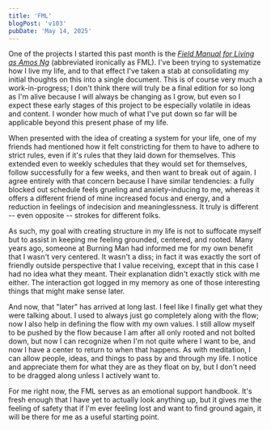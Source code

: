 ```yaml
---
title: 'FML'
blogPost: 'v103'
pubDate: 'May 14, 2025'
---
```


One of the projects I started this past month is the [*Field Manual for Living as Amos Ng*](/posts/v1.0.3/fml-amos-2025-05.pdf) (abbreviated ironically as FML). I've been trying to systematize how I live my life, and to that effect I've taken a stab at consolidating my initial thoughts on this into a single document. This is of course very much a work-in-progress; I don't think there will truly be a final edition for so long as I'm alive because I will always be changing as I grow, but even so I expect these early stages of this project to be especially volatile in ideas and content. I wonder how much of what I've put down so far will be applicable beyond this present phase of my life.

When presented with the idea of creating a system for your life, one of my friends had mentioned how it felt constricting for them to have to adhere to strict rules, even if it's rules that they laid down for themselves. This extended even to weekly schedules that they would set for themselves, follow successfully for a few weeks, and then want to break out of again. I agree entirely with that concern because I have similar tendencies: a fully blocked out schedule feels grueling and anxiety-inducing to me, whereas it offers a different friend of mine increased focus and energy, and a reduction in feelings of indecision and meaninglessness. It truly is different -- even opposite -- strokes for different folks.

As such, my goal with creating structure in my life is not to suffocate myself but to assist in keeping me feeling grounded, centered, and rooted. Many years ago, someone at Burning Man had informed me for my own benefit that I wasn't very centered. It wasn't a diss; in fact it was exactly the sort of friendly outside perspective that I value receiving, except that in this case I had no idea what they meant. Their explanation didn't exactly stick with me either. The interaction got logged in my memory as one of those interesting things that might make sense later.

And now, that "later" has arrived at long last. I feel like I finally get what they were talking about. I used to always just go completely along with the flow; now I also help in defining the flow with my own values. I still allow myself to be pushed by the flow because I am after all only rooted and not bolted down, but now I can recognize when I'm not quite where I want to be, and now I have a center to return to when that happens. As with meditation, I can allow people, ideas, and things to pass by and through my life. I notice and appreciate them for what they are as they float on by, but I don't need to be dragged along unless I actively want to.

For me right now, the FML serves as an emotional support handbook. It's fresh enough that I have yet to actually look anything up, but it gives me the feeling of safety that if I'm ever feeling lost and want to find ground again, it will be there for me as a useful starting point.
